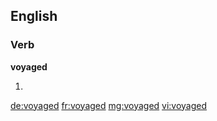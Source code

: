 ==English==

===Verb===
'''voyaged'''

# {{past of|voyage}}

[[de:voyaged]]
[[fr:voyaged]]
[[mg:voyaged]]
[[vi:voyaged]]